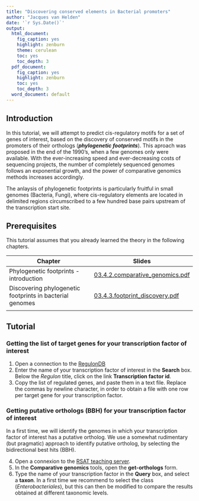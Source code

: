 ```yaml
---
title: "Discovering conserved elements in Bacterial promoters"
author: "Jacques van Helden"
date: '`r Sys.Date()`'
output:
  html_document:
    fig_caption: yes
    highlight: zenburn
    theme: cerulean
    toc: yes
    toc_depth: 3
  pdf_document:
    fig_caption: yes
    highlight: zenburn
    toc: yes
    toc_depth: 3
  word_document: default
---
```



## Introduction

In this tutorial, we will attempt to predict cis-regulatory motifs for a set of genes of interest, based on the discovery of conserved motifs in the promoters of their orthologs (***phylogenetic footprints***). This aproach was proposed in the end of the 1990's, when a few genomes only were available. With the ever-increasing speed and ever-decreasing costs of sequencing projects, the number of completely sequenced genomes follows an exponential growth, and the power of comparative genomics methods increases accordingly. 

The anlaysis of phylogenetic footprints is particularly fruitful in small genomes (Bacteria, Fungi), where cis-regulatory elements are located in delimited regions circumscribed to a few hundred base pairs upstream of the transcription start site. 



## Prerequisites

This tutorial assumes that you already learned the theory in the following chapters.


| Chapter | Slides |
|---------|--------|
| Phylogenetic footprints - introduction | [03.4.2.comparative_genomics.pdf](http://rsa-tools.github.io/course/pdf_files/03.4.2.comparative_genomics.pdf)  |
| Discovering phylogenetic footprints in bacterial genomes | [03.4.3.footprint_discovery.pdf](http://rsa-tools.github.io/course/pdf_files/03.4.3.footprint_discovery.pdf) |
|  |  |


## Tutorial


### Getting the list of target genes for your transcription factor of interest

1. Open a connection to the [RegulonDB](http://regulondb.ccg.unam.mx/)
2. Enter the name of your transcription factor of interest in the **Search** box. Below the *Regulon* title, click on the link **Transcription factor id**.
3. Copy the list of regulated genes, and paste them in a text file. Replace the commas by newline character, in order to obtain a file with one row per target gene for your transcription factor. 

### Getting putative orthologs (BBH) for your transcription factor of interest

In a first time, we will identify the genomes in which your transcription factor of interest has a putative ortholog. We use a somewhat rudimentary (but pragmatic) approach to identify putative ortholog, by selecting the bidirectional best hits (BBH). 

4. Open a connexion to the [RSAT teaching server](http://teaching.rsat.eu/). 
5. In the **Comparative genomics** tools, open the **get-orthologs** form.
6. Type the name of your transcription factor in the **Query** box, and select a **taxon**. In a first time we recommend to select the class (*Enterobacteriales*), but this can then be modified to compare the results obtained at different taxonomic levels. 
